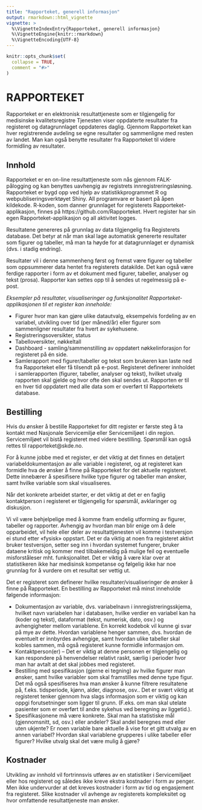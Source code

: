 ```yaml
---
title: "Rapporteket, generell informasjon"
output: rmarkdown::html_vignette
vignette: >
  %\VignetteIndexEntry{Rapporteket, generell informasjon}
  %\VignetteEngine{knitr::rmarkdown}
  %\VignetteEncoding{UTF-8}
---
```


```r
knitr::opts_chunk$set(
  collapse = TRUE,
  comment = "#>"
)
```
# RAPPORTEKET

Rapporteket er en elektronisk resultattjeneste som er tilgjengelig for medisinske kvalitetsregistre
Tjenesten viser oppdaterte resultater fra registeret og datagrunnlaget oppdateres daglig.
Gjennom Rapporteket kan hver registrerende avdeling se egne resultater og sammenligne med resten av landet.
Man kan også benytte resultater fra Rapporteket til videre formidling av resultater.

 
## Innhold
Rapporteket er en on-line resultattjeneste som nås gjennom FALK-pålogging og kan benyttes uavhengig av registrets innregistreringsløsning.
Rapporteket er bygd opp ved hjelp av  statistikkprogrammet R og webpubliseringsverktøyet Shiny. 
All programvare er basert på åpen kildekode.
R-koden, som danner grunnlaget for registerets Rapporteket-applikasjon, finnes på https://github.com/Rapporteket.
Hvert register har sin egen Rapporteket-applikasjon og all aktivitet logges. 

Resultatene genereres på grunnlag av data tilgjengelig fra Registerets database. 
Det betyr at når man skal lage automatisk genererte resultater som figurer og tabeller, må man ta høyde for at datagrunnlaget er dynamisk (dvs. i stadig endring).

Resultater vil i denne sammenheng først og fremst være figurer og tabeller som oppsummerer data hentet fra registerets datakilde.
Det kan også være ferdige rapporter i form av et dokument med figurer, tabeller, analyser og tekst (prosa).
Rapporter kan settes opp til å sendes ut regelmessig  på e-post.

_Eksempler på resultater, visualiseringer og funksjonalitet Rapporteket-applikasjonen til et register kan inneholde:_

* Figurer hvor man kan gjøre ulike datautvalg, eksempelvis fordeling av en variabel, utvikling over tid (per måned/år) eller figurer som sammenligner resultater fra hvert av sykehusene. 
* Registreringsoversikter, status
* Tabelloversikter, nøkkeltall
* Dashboard - samling/sammenstilling av oppdatert nøkkelinforasjon for registeret på én side.
* Samlerapport med figurer/tabeller og tekst som brukeren kan laste ned fra Rapporteket eller få tilsendt på e-post. Registeret  definerer innholdet i samlerapporten (figurer, tabeller, analyser og tekst), hvilket utvalg rapporten skal gjelde og hvor ofte den skal sendes ut. Rapporten er til en hver tid oppdatert med alle data som er overført til Rapportekets database.  


## Bestilling
Hvis du ønsker å bestille Rapporteket for ditt register er første steg å ta kontakt med Nasjonale Servicemiljø eller Servicemiljøet i din region.
Servicemiljøet vil bistå registeret med videre bestilling.
Spørsmål kan også rettes til rapporteket@skde.no. 

For å kunne jobbe med et register, er det viktig at det finnes en detaljert variabeldokumentasjon av alle variable i registeret, og at registeret kan formidle hva de ønsker å finne på Rapporteket for det aktuelle registeret.
Dette innebærer å spesifisere hvilke type figurer og tabeller man ønsker, samt hvilke variable som skal visualiseres.

Når det konkrete arbeidet starter, er det viktig at det er en faglig kontaktperson i registeret er tilgjengelig for spørsmål, avklaringer og diskusjon.

Vi vil være behjelpelige med å komme fram endelig utforming av figurer, tabeller og rapporter.
Avhengig av hvordan man blir enige om å dele opparbeidet, vil hele eller deler av resultattjenesten vil komme i testversjon ei stund etter «fysisk» oppstart.
Det er da viktig at noen fra registeret aktivt bruker testversjon, setter seg inn i hvordan systemet fungerer, bruker dataene kritisk og kommer med tilbakemeldig på mulige feil og eventuelle misforståleser mht. funksjonalitet.
Det er viktig å være klar over at statistikeren ikke har medisinsk kompetanse og følgelig ikke har noe grunnlag for å vurdere om et resultat ser vettig ut.

Det er registeret som definerer hvilke resultater/visualiseringer de ønsker å finne på Rapporteket.
En bestilling av Rapporteket må minst inneholde følgende informasjon:

* Dokumentasjon av variable, dvs. variabelnavn i innregistreringsskjema, hvilket navn variabelen har i databasen, hvilke verdier en variabel kan ha (koder og tekst), dataformat (tekst, numerisk, dato, osv.) og avhengigheter mellom variablene. En korrekt kodebok vil kunne gi svar på mye av dette. Hvordan variablene henger sammen, dvs. hvordan de eventuelt er innbyrdes avhengige, samt hvordan ulike tabeller skal kobles sammen, må også registeret kunne formidle informasjon om.
* Kontaktperson(er) – Det er viktig at denne personen er tilgjengelig og kan respondere på henvendelser relativt raskt, særlig i perioder hvor man har avtalt at det skal jobbes med registeret.
* Bestilling med spesifikasjon (gjerne ei tegning) av hvilke figurer man ønsker, samt hvilke variabler som skal framstilles med denne type figur. Det må også spesifiseres hva man ønsker å kunne filtrere resultatene på, f.eks. tidsperiode, kjønn, alder, diagnose, osv..  Det er svært viktig at registeret tenker gjennom hva slags informasjon som er viktig og kan oppgi forutsetninger som ligger til grunn. (F.eks. om man skal utelate pasienter som er overført til andre sykehus ved beregning av liggetid.).
* Spesifikasjonene må være konkrete. Skal man ha statistiske mål (gjennomsnitt, sd, osv.) eller andeler? Skal andel beregnes med eller uten ukjente? Er noen variable bare aktuelle å vise for et gitt utvalg av en annen variabel? Hvordan skal variablene grupperes i ulike tabeller eller figurer? Hvilke utvalg skal det være mulig å gjøre?

## Kostnader
Utvikling av innhold vil fortrinnsvis utføres av en statistiker i Servicemiljøet eller hos registeret og således ikke kreve ekstra kostnader i form av penger.
Men ikke undervurder at det kreves kostnader i form av tid og engasjement fra registeret.
Slike kostnader vil avhenge av registerets kompleksitet og hvor omfattende resultattjeneste man ønsker. 
